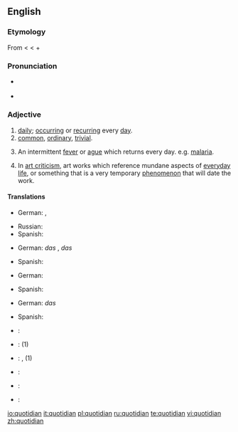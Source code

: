 ==English==

===Etymology===
From {{etyl|la}} {{term|quotidianus|quotīdiānus|everyday|lang=la}} < {{term|quotidie|quotīdiē|daily|lang=la}} < {{term|quot||how many|lang=la}} + {{term|dies|diēs|day|lang=la}}

===Pronunciation===
* {{a|RP}} {{IPA|/kwɒˈtɪdɪən/}}
* {{audio|en-us-quotidian.ogg|Audio (US)}}

===Adjective===
{{en-adj}}

# [[daily]]; [[occurring]] or [[recurring]] every [[day]].
# [[common]], [[ordinary]], [[trivial]].
# {{medicine}} An intermittent [[fever]] or [[ague]] which returns every day. e.g. [[malaria]].
# {{art}} In [[art criticism]], art works which reference mundane aspects of [[everyday life]], or something that is a very temporary [[phenomenon]] that will date the work.

====Translations====
{{trans-top|daily}}
* German: {{t-|de|alltäglich}} {{t|de|wiederkehrend}}, {{t+|de|täglich}} {{t|de|wiederkehrend}}
{{trans-mid}}
* Russian: {{t|ru|ежедневный|tr=ježednévnyj|sc=Cyrl}}
* Spanish: {{t|es|cotidiano}}
{{trans-bottom}}

{{trans-top|common}}
* German: ''das'' {{t|de|Alltägliche}},  ''das'' {{t+|de|täglich}} {{t|de|Wiederkehrende}}
{{trans-mid}}
* Spanish: {{t|es|cotidiano}}
{{trans-bottom}}

{{trans-top|intermittent fever}}
* German: {{t+|de|täglich|alt=tägliches}} {{t+|de|Fieber}}
{{trans-mid}}
* Spanish: {{t|es|cotidiano}}
{{trans-bottom}}

{{trans-top|used in art criticism}}
* German: ''das'' {{t|de|Alltägliche}}
{{trans-mid}}
* Spanish: {{t|es|costumbrista}}
{{trans-bottom}}

{{checktrans-top}}
* {{ttbc|Croatian}}: {{t|hr|dnevno}}
* {{ttbc|Dutch}}: {{t+|nl|alledaags}} (1)
* {{ttbc|French}}: {{t+|fr|quotidien|m}}, {{t+|fr|quotidienne|f}} (1)
* {{ttbc|Italian}}: {{t+|it|quotidiano}}
{{checktrans-mid}}
* {{ttbc|Japanese}}: {{t-|ja|毎日|tr=まいにち, mainichi|sc=Jpan}}
* {{ttbc|Portuguese}}: {{t+|pt|quotidiano}}
{{checktrans-bottom}}

[[io:quotidian]]
[[it:quotidian]]
[[pl:quotidian]]
[[ru:quotidian]]
[[te:quotidian]]
[[vi:quotidian]]
[[zh:quotidian]]